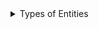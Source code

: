 <details>
<summary>Types of Entities</summary>

An entity is an Ethereum Address. It can be specified using the Ethereum Address directly, using the entity identifier, or using an address that represents any entity.
- Specified Eth Address is expressed as the ETH address starting with `0x`. Only this address will be the specified entity.
- Identifier is the name of the internal Aragon App installed on your DAO, such as `voting`, `token-manager` (representing any token holder), or `agent`.
- Anyone is expressed as `ANY_ENTITY` and can be any user visiting your DAO with a web wallet.

</details>
